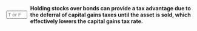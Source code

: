 ::: {.question-block}

<form onsubmit="event.preventDefault(); checkAnswerBox('module8_tf_q1','T')" style="display: flex; align-items: center; gap: 8px;">
  <input type="text" id="module8_tf_q1" name="module8_tf_q1" maxlength="1" placeholder="T or F" style="width: 55px;" data-correct-answer="T" /> 
  <label for="module8_tf_q1"><strong>Holding stocks over bonds can provide a tax advantage due to the deferral of capital gains taxes until the asset is sold, which effectively lowers the capital gains tax rate.</strong></label>
</form>

<div id="feedback-module8_tf_q1" class="feedback" data-status="" style="display:none;">
TRUE. Capital gains are taxed when realized, so deferral lowers the effective rate via time value; bonds usually generate interest taxed annually.
</div>

:::
